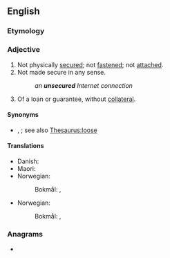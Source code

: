 ==English==

===Etymology===
{{prefix|en|un|secured}}

===Adjective===
{{en-adj|-}}

# Not physically [[secured]]; not [[fastened]]; not [[attached]].
# Not made secure in any sense.
#: ''an '''unsecured''' Internet connection''
# Of a loan or guarantee, without [[collateral]].

====Synonyms====
* {{sense|not secured}} {{l|en|free}}, {{l|en|loose}}; see also [[Thesaurus:loose]]

====Translations====
{{trans-top|not secured}}
* Danish: {{t|da|usikret}}
* Maori: {{t|mi|mātangatanga}}
* Norwegian:
*: Bokmål: {{t|nb|usikret}}, {{t|nb|usikra}}
{{trans-mid}}
{{trans-bottom}}

{{trans-top|without collateral}}
* Norwegian:
*: Bokmål: {{t|nb|usikret}}, {{t|nb|usikra}}
{{trans-mid}}
{{trans-bottom}}

===Anagrams===
* {{anagrams|en|a=cdeenrsuu|unrescued}}
